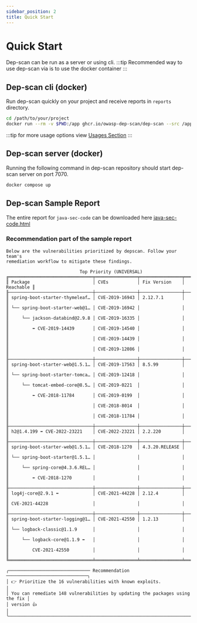 ```yaml
---
sidebar_position: 2
title: Quick Start
---
```


# Quick Start

Dep-scan can be run as a server or using cli. 
:::tip
Recommended way to use dep-scan via is to use the docker container
:::

## Dep-scan cli (docker)

Run dep-scan quickly on your project and receive reports in `reports` directory.

```bash
cd /path/to/your/project
docker run --rm -v $PWD:/app ghcr.io/owasp-dep-scan/dep-scan --src /app --reports-dir /app/reports
```

:::tip
for more usage options view [Usages Section](cli-usage#scanning-projects-locally-docker-container)
:::

## Dep-scan server (docker)

Running the following command in dep-scan repository should start dep-scan server on port 7070.
```bash
docker compose up
```


## Dep-scan Sample Report

The entire report for `java-sec-code` can be downloaded here [java-sec-code.html](/share/java-sec-code.html)
                              
### Recommendation part of the sample report


```
Below are the vulnerabilities prioritized by depscan. Follow your team's        
remediation workflow to mitigate these findings.                                

                            Top Priority (UNIVERSAL)                            
╔════════════════════════════════╤════════════════╤════════════════╤═══════════╗
║ Package                        │ CVEs           │ Fix Version    │ Reachable ║
╟────────────────────────────────┼────────────────┼────────────────┼───────────╢
║ spring-boot-starter-thymeleaf… │ CVE-2019-16943 │ 2.12.7.1       │           ║
║ └── spring-boot-starter-web@1… │ CVE-2019-16942 │                │           ║
║     └── jackson-databind@2.9.8 │ CVE-2019-16335 │                │           ║
║         ⬅ CVE-2019-14439       │ CVE-2019-14540 │                │           ║
║                                │ CVE-2019-14439 │                │           ║
║                                │ CVE-2019-12086 │                │           ║
╟────────────────────────────────┼────────────────┼────────────────┼───────────╢
║ spring-boot-starter-web@1.5.1… │ CVE-2019-17563 │ 8.5.99         │           ║
║ └── spring-boot-starter-tomca… │ CVE-2019-12418 │                │           ║
║     └── tomcat-embed-core@8.5… │ CVE-2019-0221  │                │           ║
║         ⬅ CVE-2018-11784       │ CVE-2019-0199  │                │           ║
║                                │ CVE-2018-8014  │                │           ║
║                                │ CVE-2018-11784 │                │           ║
╟────────────────────────────────┼────────────────┼────────────────┼───────────╢
║ h2@1.4.199 ⬅ CVE-2022-23221    │ CVE-2022-23221 │ 2.2.220        │           ║
╟────────────────────────────────┼────────────────┼────────────────┼───────────╢
║ spring-boot-starter-web@1.5.1… │ CVE-2018-1270  │ 4.3.20.RELEASE │           ║
║ └── spring-boot-starter@1.5.1… │                │                │           ║
║     └── spring-core@4.3.6.REL… │                │                │           ║
║         ⬅ CVE-2018-1270        │                │                │           ║
╟────────────────────────────────┼────────────────┼────────────────┼───────────╢
║ log4j-core@2.9.1 ⬅             │ CVE-2021-44228 │ 2.12.4         │           ║
║ CVE-2021-44228                 │                │                │           ║
╟────────────────────────────────┼────────────────┼────────────────┼───────────╢
║ spring-boot-starter-logging@1… │ CVE-2021-42550 │ 1.2.13         │           ║
║ └── logback-classic@1.1.9      │                │                │           ║
║     └── logback-core@1.1.9 ⬅   │                │                │           ║
║         CVE-2021-42550         │                │                │           ║
╚════════════════════════════════╧════════════════╧════════════════╧═══════════╝

╭─────────────────────────────── Recommendation ───────────────────────────────╮
│ 👉 Prioritize the 16 vulnerabilities with known exploits.                    │
│ You can remediate 148 vulnerabilities by updating the packages using the fix │
│ version 👍                                                                   │
╰──────────────────────────────────────────────────────────────────────────────╯


```
